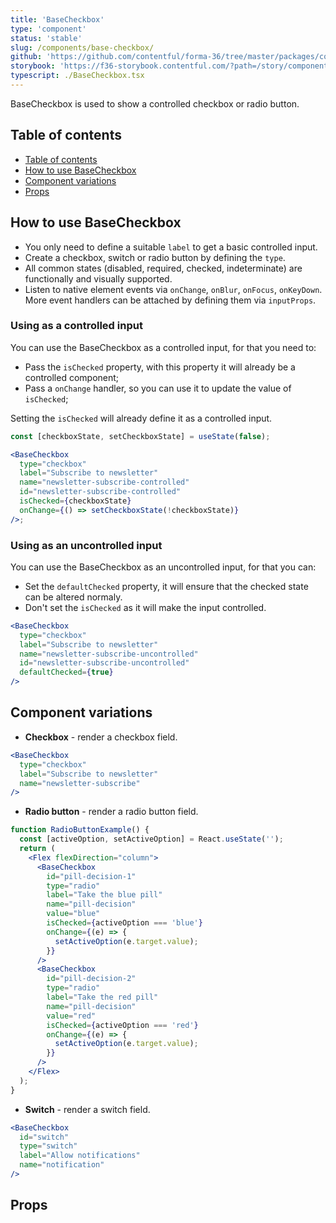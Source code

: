 ```yaml
---
title: 'BaseCheckbox'
type: 'component'
status: 'stable'
slug: /components/base-checkbox/
github: 'https://github.com/contentful/forma-36/tree/master/packages/components/inputs/src/base-checkbox'
storybook: 'https://f36-storybook.contentful.com/?path=/story/components-basecheckbox--overview'
typescript: ./BaseCheckbox.tsx
---
```


BaseCheckbox is used to show a controlled checkbox or radio button.

## Table of contents

- [Table of contents](#table-of-contents)
- [How to use BaseCheckbox](#how-to-use-basecheckbox)
- [Component variations](#component-variations)
- [Props](#props)

## How to use BaseCheckbox

- You only need to define a suitable `label` to get a basic controlled input.
- Create a checkbox, switch or radio button by defining the `type`.
- All common states (disabled, required, checked, indeterminate) are functionally and visually supported.
- Listen to native element events via `onChange`, `onBlur`, `onFocus`, `onKeyDown`. More event handlers can be attached by defining them via `inputProps`.

### Using as a controlled input

You can use the BaseCheckbox as a controlled input, for that you need to:

- Pass the `isChecked` property, with this property it will already be a controlled component;
- Pass a `onChange` handler, so you can use it to update the value of `isChecked`;

Setting the `isChecked` will already define it as a controlled input.

```jsx
const [checkboxState, setCheckboxState] = useState(false);

<BaseCheckbox
  type="checkbox"
  label="Subscribe to newsletter"
  name="newsletter-subscribe-controlled"
  id="newsletter-subscribe-controlled"
  isChecked={checkboxState}
  onChange={() => setCheckboxState(!checkboxState)}
/>;
```

### Using as an uncontrolled input

You can use the BaseCheckbox as an uncontrolled input, for that you can:

- Set the `defaultChecked` property, it will ensure that the checked state can be altered normaly.
- Don't set the `isChecked` as it will make the input controlled.

```jsx
<BaseCheckbox
  type="checkbox"
  label="Subscribe to newsletter"
  name="newsletter-subscribe-uncontrolled"
  id="newsletter-subscribe-uncontrolled"
  defaultChecked={true}
/>
```

## Component variations

- **Checkbox** - render a checkbox field.

```jsx
<BaseCheckbox
  type="checkbox"
  label="Subscribe to newsletter"
  name="newsletter-subscribe"
/>
```

- **Radio button** - render a radio button field.

```jsx
function RadioButtonExample() {
  const [activeOption, setActiveOption] = React.useState('');
  return (
    <Flex flexDirection="column">
      <BaseCheckbox
        id="pill-decision-1"
        type="radio"
        label="Take the blue pill"
        name="pill-decision"
        value="blue"
        isChecked={activeOption === 'blue'}
        onChange={(e) => {
          setActiveOption(e.target.value);
        }}
      />
      <BaseCheckbox
        id="pill-decision-2"
        type="radio"
        label="Take the red pill"
        name="pill-decision"
        value="red"
        isChecked={activeOption === 'red'}
        onChange={(e) => {
          setActiveOption(e.target.value);
        }}
      />
    </Flex>
  );
}
```

- **Switch** - render a switch field.

```jsx
<BaseCheckbox
  id="switch"
  type="switch"
  label="Allow notifications"
  name="notification"
/>
```

## Props


<Props of="BaseCheckbox" />
